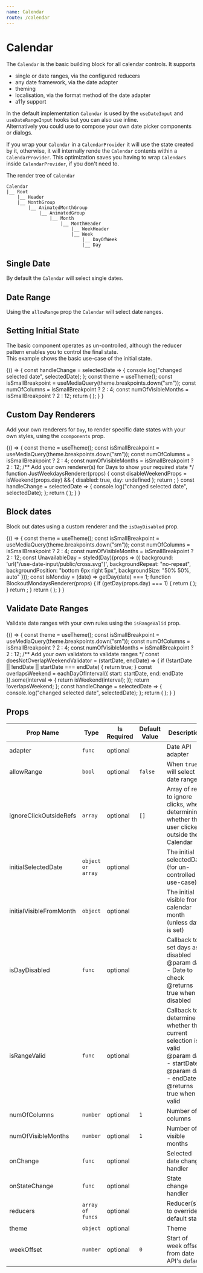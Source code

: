 ```yaml
---
name: Calendar
route: /calendar
---
```


# Calendar
The `Calendar` is the basic building block for all calendar controls.
It supports  

- single or date ranges, via the  configured reducers
- any date framework, via the date adapter
- theming
- localisation, via the format method of the date adapter
- a11y support

In the default implementation `Calendar` is used by the `useDateInput` and `useDateRangeInput` hooks but you can also use inline.  
Alternatively you could use to compose your own date picker components or dialogs.

If you wrap your `Calendar` in a `CalendarProvider` it will use the state created by it, otherwise, it will internally rende 
the `Calendar` contents within a `CalendarProvider`. This optimization saves you having to wrap `Calendars` inside `CalendarProvider`,
if you don't need to.  

The render tree of `Calendar`

```
Calendar
|__ Root  
    |__ Header  
    |__ MonthGroup  
        |__ AnimatedMonthGroup  
            |__ AnimatedGroup  
                |__ Month  
                    |__ MonthHeader  
                        |__ WeekHeader  
                        |__ Week  
                            |__ DayOfWeek  
                            |__ Day  
```

## Single Date
By default the `Calendar` will select single dates.

<Playground>
    <Calendar 
        adapter={dateAdapter} 
        numOfVisibleMonths={1} 
    />
</Playground>

## Date Range
Using the `allowRange` prop the `Calendar` will select date ranges.

<Playground>
    <Calendar 
        adapter={dateAdapter}
        allowRange
        numOfColumns={1}
        numOfVisibleMonths={1}
    />
</Playground>

## Setting Initial State
The basic component operates as un-controlled, although the reducer pattern enables you to control the final state.  
This example shows the basic use-case of the initial state.

<Playground>
{() => {
    const handleChange = selectedDate => {
        console.log("changed selected date", selectedDate);
    };
    const theme = useTheme();
    const isSmallBreakpoint = useMediaQuery(theme.breakpoints.down("sm"));
    const numOfColumns = isSmallBreakpoint ? 2 : 4;
    const numOfVisibleMonths = isSmallBreakpoint ? 2 : 12;
    return (
    <Calendar
        adapter={dateAdapter}
        initialSelectedDate={createDate("2020-02-20")}
        initialVisibleFromMonth={createDate("2020-02-01")}
        numOfColumns={numOfColumns}
        numOfVisibleMonths={numOfVisibleMonths}
        onChange={handleChange}
    />
    );
}
}
</Playground>

## Custom Day Renderers
Add your own renderers for `Day`, to render specific date states with your own styles, using the `ccomponents` prop.  

<Playground>
{() => {
    const theme = useTheme();
    const isSmallBreakpoint = useMediaQuery(theme.breakpoints.down("sm"));
    const numOfColumns = isSmallBreakpoint ? 2 : 4;
    const numOfVisibleMonths = isSmallBreakpoint ? 2 : 12;
    /** Add your own renderer(s) for Days to show your required state */
    function JustWeekdaysRenderer(props) {
        const disableWeekendProps = isWeekend(props.day) && {
            disabled: true,
            day: undefined
        };
        return <Day {...props} {...disableWeekendProps} />;
    }
    const handleChange = selectedDate => {
        console.log("changed selected date", selectedDate);
    };
    return (
        <Calendar
            adapter={dateAdapter}
            allowRange
            components={{
            Day: JustWeekdaysRenderer
            }}
            onChange={handleChange}
            numOfColumns={numOfColumns}
            numOfVisibleMonths={numOfVisibleMonths}
            weekOffset={1}
        />
    );
    }
}
</Playground>

## Block dates
Block out dates using a custom renderer and the `isDayDisabled` prop.  

<Playground>
{() => {
    const theme = useTheme();
    const isSmallBreakpoint = useMediaQuery(theme.breakpoints.down("sm"));
    const numOfColumns = isSmallBreakpoint ? 2 : 4;
    const numOfVisibleMonths = isSmallBreakpoint ? 2 : 12;
    const UnavailableDay = styled(Day)(props => ({
        background: 'url("/use-date-input/public/cross.svg")',
        backgroundRepeat: "no-repeat",
        backgroundPosition: "bottom 6px right 5px",
        backgroundSize: "50% 50%, auto"
    }));
    const isMonday = (date) => getDay(date) === 1;
    function BlockoutMondaysRenderer(props) {
        if (getDay(props.day) === 1) {
            return (
                <span style={{ cursor: "not-allowed" }}>
                    <UnavailableDay {...props} disabled />
                </span>
            );
        }
        return <Day {...props} />;
    }
    return (
    <Calendar
        adapter={dateAdapter}
        components={{
            Day: BlockoutMondaysRenderer
        }}
        isDayDisabled={isMonday}
        numOfColumns={numOfColumns}
        numOfVisibleMonths={numOfVisibleMonths}
        weekOffset={1}
    />);
    }
}
</Playground>

## Validate Date Ranges
Validate date ranges with your own rules using the `isRangeValid` prop.  

<Playground>
{() => {
    const theme = useTheme();
    const isSmallBreakpoint = useMediaQuery(theme.breakpoints.down("sm"));
    const numOfColumns = isSmallBreakpoint ? 2 : 4;
    const numOfVisibleMonths = isSmallBreakpoint ? 2 : 12;
    /** Add your own validators to validate ranges */
    const doesNotOverlapWeekendValidator = (startDate, endDate) => {
        if (!startDate || !endDate || startDate === endDate) {
            return true;
        }
        const overlapsWeekend = eachDayOfInterval({
            start: startDate,
            end: endDate
        }).some(interval => {
            return isWeekend(interval);
        });
        return !overlapsWeekend;
    };
    const handleChange = selectedDate => {
        console.log("changed selected date", selectedDate);
    };
    return (
        <Calendar
            adapter={dateAdapter}
            allowRange
            isRangeValid={doesNotOverlapWeekendValidator}
            onChange={handleChange}
            numOfColumns={numOfColumns}
            numOfVisibleMonths={numOfVisibleMonths}
            weekOffset={1}
        />
    );
  }
}
</Playground>

## Props
| Prop Name | Type | Is Required | Default Value | Description |
|-|-|-|-|-|
| adapter| `func`| optional| | Date API adapter|
| allowRange| `bool`| optional| `false`| When `true` will select a date range|
| ignoreClickOutsideRefs| `array`| optional| `[]`| Array of refs to ignore clicks, when determining whether the user clicked outside the Calendar|
| initialSelectedDate| `object or array`| optional| | The initial selectedDate (for un-controlled use-case)|
| initialVisibleFromMonth| `object`| optional| | The initial visible from calendar month (unless date is set)|
| isDayDisabled| `func`| optional| | Callback to set days as disabled   @param day - Date to check        @returns true when disabled|
| isRangeValid| `func`| optional| | Callback to determine whether the current selection is valid   @param day - startDate    @param day - endDate        @returns true when valid|
| numOfColumns| `number`| optional| `1`| Number of columns|
| numOfVisibleMonths| `number`| optional| `1`| Number of visible months|
| onChange| `func`| optional| | Selected date change handler|
| onStateChange| `func`| optional| | State change handler|
| reducers| `array of funcs`| optional| | Reducer(s), to override default state|
| theme| `object`| optional| | Theme|
| weekOffset| `number`| optional| `0`| Start of week offset from date API's default|
